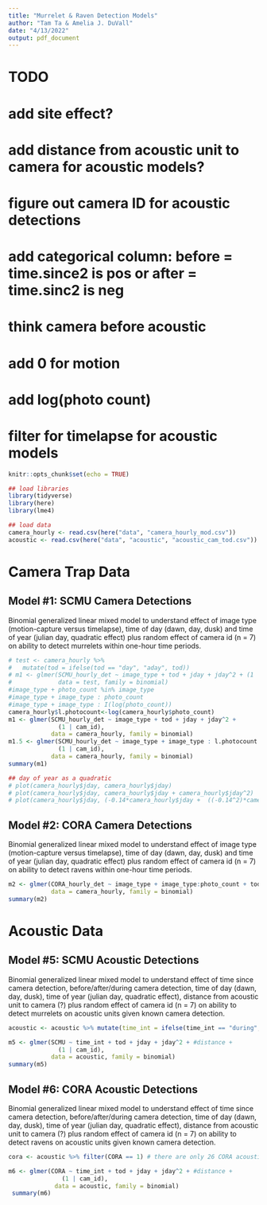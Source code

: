 ```yaml
---
title: "Murrelet & Raven Detection Models"
author: "Tam Ta & Amelia J. DuVall"
date: "4/13/2022"
output: pdf_document
---
```


# TODO
# add site effect?
# add distance from acoustic unit to camera for acoustic models? 
# figure out camera ID for acoustic detections
# add categorical column: before = time.since2 is pos or after = time.sinc2 is neg
# think camera before acoustic
# add 0 for motion
# add log(photo count)
# filter for timelapse for acoustic models


```r
knitr::opts_chunk$set(echo = TRUE)

## load libraries
library(tidyverse)
library(here)
library(lme4)

## load data
camera_hourly <- read.csv(here("data", "camera_hourly_mod.csv"))
acoustic <- read.csv(here("data", "acoustic", "acoustic_cam_tod.csv")) 
```
# Camera Trap Data 

## Model #1: SCMU Camera Detections
Binomial generalized linear mixed model to understand effect of image type (motion-capture versus timelapse), time of day (dawn, day, dusk) and time of year (julian day, quadratic effect) plus random effect of camera id (n = 7) on ability to detect murrelets within one-hour time periods. 

```r
# test <- camera_hourly %>%
#   mutate(tod = ifelse(tod == "day", "aday", tod))
# m1 <- glmer(SCMU_hourly_det ~ image_type + tod + jday + jday^2 + (1 | cam_id), 
#             data = test, family = binomial)
#image_type + photo_count %in% image_type
#image_type + image_type : photo_count
#image_type + image_type : I(log(photo_count)) 
camera_hourly$l.photocount<-log(camera_hourly$photo_count)
m1 <- glmer(SCMU_hourly_det ~ image_type + tod + jday + jday^2 + 
              (1 | cam_id), 
            data = camera_hourly, family = binomial)
m1.5 <- glmer(SCMU_hourly_det ~ image_type + image_type : l.photocount + tod + jday + jday^2 + 
              (1 | cam_id), 
            data = camera_hourly, family = binomial)
summary(m1)

## day of year as a quadratic
# plot(camera_hourly$jday, camera_hourly$jday) 
# plot(camera_hourly$jday, camera_hourly$jday + camera_hourly$jday^2)
# plot(camera_hourly$jday, (-0.14*camera_hourly$jday +  ((-0.14^2)*camera_hourly$jday^2)))
```

## Model #2: CORA Camera Detections
Binomial generalized linear mixed model to understand effect of image type (motion-capture versus timelapse), time of day (dawn, day, dusk) and time of year (julian day, quadratic effect) plus random effect of camera id (n = 7) on ability to detect ravens within one-hour time periods. 
```r
m2 <- glmer(CORA_hourly_det ~ image_type + image_type:photo_count + tod + jday + jday^2 + (1 | cam_id), 
            data = camera_hourly, family = binomial)
summary(m2)

```

<!-- ## Model #3: Total images -->
<!-- Poisson (or negative binomial?) generalized linear mixed model to understand effect of image type (motion-capture versus timelapse), time of day (dawn, day, dusk) and time of year (julian day, quadratic effect) plus random effect of camera id (n = 7) on ability to detect murrelets using all images.  -->

<!-- Plot the data, suspect will be highly overdispersed, thus negative binomial): glmmb (mixed effect package that handles negative binomial) -->

<!-- Repeat for ravens? Need to group detections somehow? -->
<!-- ```{r m3} -->
<!-- # plot(camera_full$SCMU) -->

<!-- m3 <- glmer(SCMU ~ image_type + tod + jday + jday^2 + (1 | cam_id),  -->
<!--             data = camera_full, family = binomial) -->
<!-- summary(m3) -->


<!-- ``` -->


<!-- ## Model #4: Image sets -->
<!-- Poisson generalized linear mixed model to understand effect of image type (motion-capture versus timelapse), time of day (dawn, day, dusk) and time of year (julian day, quadratic effect) plus random effect of camera id (n = 7) on ability to detect murrelets using image sets within 10-minute detection windows.  -->

<!-- ```{r m4} -->
<!-- m4 <- glmer(SCMU ~ image_type + tod + jday + jday^2 + (1 | cam_id),  -->
<!--             data = camera_set, family = binomial) -->
<!-- summary(m4) -->
<!-- ``` -->

# Acoustic Data

## Model #5: SCMU Acoustic Detections
Binomial generalized linear mixed model to understand effect of time since camera detection, before/after/during camera detection, time of day (dawn, day, dusk), time of year (julian day, quadratic effect), distance from acoustic unit to camera (?) plus random effect of camera id (n = 7) on ability to detect murrelets on acoustic units given known camera detection.

```r
acoustic <- acoustic %>% mutate(time_int = ifelse(time_int == "during", "aduring", time_int))

m5 <- glmer(SCMU ~ time_int + tod + jday + jday^2 + #distance + 
              (1 | cam_id), 
            data = acoustic, family = binomial)
summary(m5)

```

## Model #6: CORA Acoustic Detections
Binomial generalized linear mixed model to understand effect of time since camera detection, before/after/during camera detection, time of day (dawn, day, dusk), time of year (julian day, quadratic effect), distance from acoustic unit to camera (?) plus random effect of camera id (n = 7) on ability to detect ravens on acoustic units given known camera detection.
```r
cora <- acoustic %>% filter(CORA == 1) # there are only 26 CORA acoustic detections!

m6 <- glmer(CORA ~ time_int + tod + jday + jday^2 + #distance +
               (1 | cam_id),
             data = acoustic, family = binomial)
 summary(m6)
```